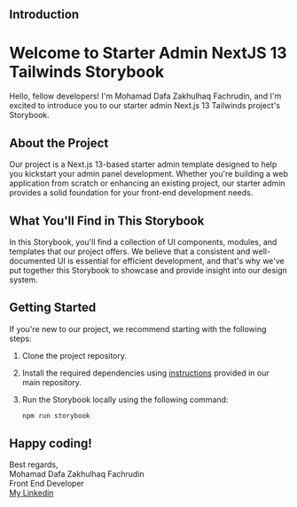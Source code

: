 
<Meta title="Introduction" />

## Introduction

# Welcome to Starter Admin NextJS 13 Tailwinds Storybook

Hello, fellow developers! I'm Mohamad Dafa Zakhulhaq Fachrudin, and I'm excited
to introduce you to our starter admin Next.js 13 Tailwinds project's Storybook.

## About the Project

Our project is a Next.js 13-based starter admin template designed to help you
kickstart your admin panel development. Whether you're building a web
application from scratch or enhancing an existing project, our starter admin
provides a solid foundation for your front-end development needs.

## What You'll Find in This Storybook

In this Storybook, you'll find a collection of UI components, modules, and
templates that our project offers. We believe that a consistent and
well-documented UI is essential for efficient development, and that's why we've
put together this Storybook to showcase and provide insight into our design
system.

## Getting Started

If you're new to our project, we recommend starting with the following steps:

1. Clone the project repository.
2. Install the required dependencies using
   [instructions](https://github.com/DafaZakhulhaq27/admin-hijrah-bersama)
   provided in our main repository.
3. Run the Storybook locally using the following command:

   ```bash
   npm run storybook
   ```

## Happy coding!

Best regards, <br />Mohamad Dafa Zakhulhaq Fachrudin <br /> Front End
Developer<br />
[My Linkedin](https://www.linkedin.com/in/mohamad-dafa-zakhulhaq-fachrudin-3a126218b)
